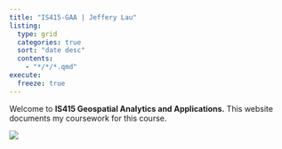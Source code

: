 ```yaml
---
title: "IS415-GAA | Jeffery Lau"
listing: 
  type: grid
  categories: true
  sort: "date desc"
  contents:
    - "*/*/*.qmd"
execute: 
  freeze: true
---
```


Welcome to **IS415 Geospatial Analytics and Applications.** This website documents my coursework for this course.

![](misc/logo.jpeg)
